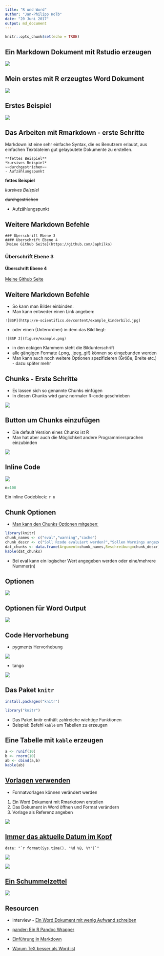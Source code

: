 ```yaml
---
title: "R und Word"
author: "Jan-Philipp Kolb"
date: "20 Juni 2017"
output: md_document
---
```


```r
knitr::opts_chunk$set(echo = TRUE)
```

## Ein Markdown Dokument mit Rstudio erzeugen

![](https://github.com/Japhilko/RInterfaces/raw/master/slides/figure/r2wordstart.PNG)


## Mein erstes mit R erzeugtes Word Dokument

![](https://raw.githubusercontent.com/Japhilko/RInterfaces/master/slides/figure/meinWord.PNG)

## Erstes Beispiel

![](https://raw.githubusercontent.com/Japhilko/RInterfaces/master/slides/figure/ErstesWord.PNG)


## Das Arbeiten mit Rmarkdown - erste Schritte

Markdown ist eine sehr einfache Syntax, die es Benutzern erlaubt, aus einfachen Textdateien gut gelayoutete Dokumente zu erstellen.

```
**fettes Beispiel**
*kursives Beispiel*
~~durchgestrichen~~
- Aufzählungspunkt
```

**fettes Beispiel**

*kursives Beispiel*

~~durchgestrichen~~

- Aufzählungspunkt

## Weitere Markdown Befehle

```
### Überschrift Ebene 3
#### Überschrift Ebene 4
[Meine Github Seite](https://github.com/Japhilko)
```

### Überschrift Ebene 3

#### Überschrift Ebene 4

[Meine Github Seite](https://github.com/Japhilko)

## Weitere Markdown Befehle

- So kann man Bilder einbinden:
- Man kann entweder einen Link angeben:

```
![BSP](http://e-scientifics.de/content/example_kinderbild.jpg)
```

- oder einen (Unterordner) in dem das Bild liegt:

```
![BSP 2](figure/example.png)
```

- in den eckigen Klammern steht die Bildunterschrift
- alle gängigen Formate (.png, .jpeg,.gif) können so eingebunden werden
- Man kann auch noch weitere Optionen spezifizieren (Größe, Breite etc.) - dazu später mehr

## Chunks - Erste Schritte

- Es lassen sich so genannte Chunks einfügen
- In diesen Chunks wird ganz normaler R-code geschrieben

![](https://raw.githubusercontent.com/Japhilko/RInterfaces/master/slides/figure/NotebooksBasicEx.PNG)

## Button um Chunks einzufügen

- Die default Version eines Chunks ist R
- Man hat aber auch die Möglichkeit andere Programmiersprachen einzubinden

![](https://raw.githubusercontent.com/Japhilko/RInterfaces/master/slides/figure/ChunkButton.PNG)

## Inline Code

![](https://raw.githubusercontent.com/Japhilko/RInterfaces/master/slides/figure/RinlineEx.PNG)

```r
n=100
```

Ein inline Codeblock: `r n`

## Chunk Optionen

- [Man kann den Chunks Optionen mitgeben:](https://yihui.name/knitr/options/)

```r
library(knitr)
chunk_names <- c("eval","warning","cache")
chunk_descr <- c("Soll Rcode evaluiert werden?","Sollen Warnings angezeigt werden?","Soll der Output gespeichert werden?")
dat_chunks <- data.frame(Argument=chunk_names,Beschreibung=chunk_descr)
kable(dat_chunks)
```

- Bei eval kann ein logischer Wert angegeben werden oder eine/mehrere Nummer(n)  



## Optionen

![](https://github.com/Japhilko/RInterfaces/raw/master/slides/figure/RwordOptions.png)

## Optionen für Word Output

![](https://github.com/Japhilko/RInterfaces/raw/master/slides/figure/WordOutputOptions.PNG)

## Code Hervorhebung

- pygments Hervorhebung

![](https://github.com/Japhilko/RInterfaces/raw/master/slides/figure/pygmentsSnippet.PNG)


- tango

![](https://raw.githubusercontent.com/Japhilko/RInterfaces/master/slides/figure/tangoSnippet.PNG)


## Das Paket `knitr`

```r
install.packages("knitr")
```

```r
library("knitr")
```

- Das Paket knitr enthält zahlreiche wichtige Funktionen
- Beispiel: Befehl `kable` um Tabellen zu erzeugen

## Eine Tabelle mit `kable` erzeugen

```r
a <- runif(10)
b <- rnorm(10)
ab <- cbind(a,b)
kable(ab)
```

## [Vorlagen verwenden](http://rmarkdown.rstudio.com/articles_docx.html)

- Formatvorlagen können verändert werden

1. Ein Word Dokument mit Rmarkdown erstellen
2. Das Dokument in Word öffnen und Format verändern 
3. Vorlage als Referenz angeben

![](https://raw.githubusercontent.com/Japhilko/RInterfaces/master/slides/figure/RefDoc.PNG)

## [Immer das aktuelle Datum im Kopf](http://stackoverflow.com/questions/23449319/yaml-current-date-in-rmarkdown)

```
date: "`r format(Sys.time(), '%d %B, %Y')`"
```
![](https://raw.githubusercontent.com/Japhilko/RInterfaces/master/slides/figure/rmdAktuellesDatum.PNG)

![](https://raw.githubusercontent.com/Japhilko/RInterfaces/master/slides/figure/ErgebenisAktuellesDatum.PNG)

## [Ein Schummelzettel](https://www.rstudio.com/wp-content/uploads/2015/06/rmarkdown-german.pdf)

![](https://raw.githubusercontent.com/Japhilko/RInterfaces/master/slides/figure/RmarkdownSchummelzettel.PNG)

## Resourcen

- Interview - [Ein Word Dokument mit wenig Aufwand schreiben](https://www.r-statistics.com/2013/03/write-ms-word-document-using-r-with-as-little-overhead-as-possible/)

- [pander: Ein R Pandoc Wrapper](http://rapporter.github.io/pander/)

- [Einführung in Markdown](https://github.com/ctreffe/r-space/wiki/R-Markdown-Intro)

- [Warum TeX besser als Word ist](http://factorgrad.blogspot.de/2010/07/why-latex-is-superior-to-ms-word.html)
